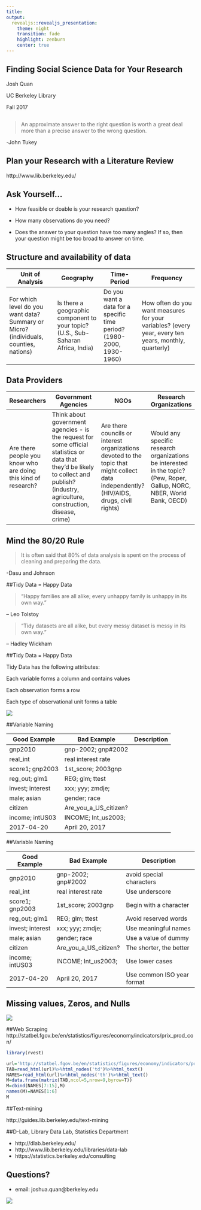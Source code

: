 ```yaml
---
title: 
output:
  revealjs::revealjs_presentation:
    theme: night
    transition: fade
    highlight: zenburn
    center: true
---
```




## Finding Social Science Data for Your Research {data-background="data1.jpg"}

Josh Quan

UC Berkeley Library 

Fall 2017



##

> An approximate answer to the right question is worth a
great deal more than a precise answer to the wrong
question.

-John Tukey



## Plan your Research with a Literature Review 

http://www.lib.berkeley.edu/


## Ask Yourself...


- How feasible or doable is your research question? 

- How many observations do you need? 

- Does the answer to your question have too many angles? If so, then your question might be too broad to answer on time.


		


## Structure and availability of data



| Unit of Analysis                                                                       	| Geography                                                                          	| Time-Period                                                             	| Frequency                                                                                              	|
|----------------------------------------------------------------------------------------	|------------------------------------------------------------------------------------	|-------------------------------------------------------------------------	|--------------------------------------------------------------------------------------------------------	|
| For which level do you want data?  Summary or Micro?  (individuals, counties, nations) 	| Is there a geographic  component to your topic?  (U.S., Sub-Saharan Africa, India) 	| Do you want a data for a  specific time period?  (1980-2000, 1930-1960) 	| How often do you want measures  for your variables?  (every year, every ten years, monthly, quarterly) 	|


## Data Providers

| Researchers                                                    	| Government Agencies                                                                                                                                                                       	| NGOs                                                                                                                                     	| Research Organizations                                                                                                   	|
|----------------------------------------------------------------	|-------------------------------------------------------------------------------------------------------------------------------------------------------------------------------------------	|------------------------------------------------------------------------------------------------------------------------------------------	|--------------------------------------------------------------------------------------------------------------------------	|
| Are there people you know who are doing this kind of research? 	| Think about government agencies - is the request for some official statistics or data that they'd be likely to collect and publish? (industry, agriculture, construction, disease, crime) 	| Are there councils or interest organizations devoted to the topic that might collect data independently? (HIV/AIDS, drugs, civil rights) 	| Would any specific research organizations be interested in the topic? (Pew, Roper, Gallup, NORC, NBER, World Bank, OECD) 	|



<!--##Library Research Guides

http://guides.lib.berkeley.edu/all-guides
-->

## Mind the 80/20 Rule

> It is often said that 80% of data analysis is spent on the process of cleaning and preparing the data. 


-Dasu and Johnson

##Tidy Data = Happy Data

> “Happy families are all alike; every unhappy family is unhappy in its own way.” 


– Leo Tolstoy


> “Tidy datasets are all alike, but every messy dataset is messy in its own way.” 


– Hadley Wickham

##Tidy Data = Happy Data

Tidy Data has the following attributes:

Each variable forms a column and contains values

Each observation forms a row

Each type of observational unit forms a table

![](tidy.png)

##Variable Naming

|Good Example   | Bad Example   | Description  |
|---|---|---|
|gnp2010   |gnp-2002; gnp#2002    |   |
|real_int    |real interest rate    |  |
| score1; gnp2003   | 1st_score; 2003gnp  |    |
|reg_out; glm1    | REG; glm; ttest   |   |
| invest; interest  | xxx; yyy; zmdje;   |    |
|male; asian    | gender; race   | |
| citizen   | Are_you_a_US_citizen?   |   |
| income; intUS03   | INCOME; Int_us2003;   |    |
| 2017-04-20   |April 20, 2017   |   |

##Variable Naming

|Good Example   | Bad Example   | Description  |
|---|---|---|
|gnp2010   |gnp-2002; gnp#2002    | avoid special characters  |
|real_int    |real interest rate    |Use underscore   |
| score1; gnp2003   | 1st_score; 2003gnp  | Begin with a character   |
|reg_out; glm1    | REG; glm; ttest   | Avoid reserved words  |
| invest; interest  | xxx; yyy; zmdje;   |Use meaningful names    |
|male; asian    | gender; race   | Use a value of dummy   |
| citizen   | Are_you_a_US_citizen?   | The shorter, the better   |
| income; intUS03   | INCOME; Int_us2003;   | Use lower cases   |
| 2017-04-20   |April 20, 2017   | Use common ISO year format  |

## Missing values, Zeros, and Nulls

![](nulls.png)

##Web Scraping
http://statbel.fgov.be/en/statistics/figures/economy/indicators/prix_prod_con/

```r
library(rvest)
```


```r
url='http://statbel.fgov.be/en/statistics/figures/economy/indicators/prix_prod_con/'
TAB=read_html(url)%>%html_nodes('td')%>%html_text()
NAMES=read_html(url)%>%html_nodes('th')%>%html_text()
M=data.frame(matrix(TAB,ncol=5,nrow=9,byrow=T))
M=cbind(NAMES[7:15],M)
names(M)=NAMES[1:6]
M
```

##Text-mining

http://guides.lib.berkeley.edu/text-mining

##D-Lab, Library Data Lab, Statistics Department

- http://dlab.berkeley.edu/
- http://www.lib.berkeley.edu/libraries/data-lab
- https://statistics.berkeley.edu/consulting


## Questions?

- email: joshua.quan@berkeley.edu

![](giphy.gif)


